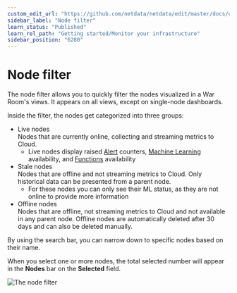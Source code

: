 ```yaml
---
custom_edit_url: "https://github.com/netdata/netdata/edit/master/docs/cloud/visualize/node-filter.md"
sidebar_label: "Node filter"
learn_status: "Published"
learn_rel_path: "Getting started/Monitor your infrastructure"
sidebar_position: "6280"
---
```

# Node filter

The node filter allows you to quickly filter the nodes visualized in a War Room's views. It appears on all views, except on single-node dashboards.

Inside the filter, the nodes get categorized into three groups:

- Live nodes  
  Nodes that are currently online, collecting and streaming metrics to Cloud.
  - Live nodes display raised [Alert](/docs/getting-started/monitor-your-infrastructure/view-active-alerts) counters, [Machine Learning](/docs/troubleshooting-and-machine-learning/machine-learning-ml-powered-anomaly-detection) availability, and [Functions](/docs/troubleshooting-and-machine-learning/functions) availability
- Stale nodes  
  Nodes that are offline and not streaming metrics to Cloud. Only historical data can be presented from a parent node.
  - For these nodes you can only see their ML status, as they are not online to provide more information
- Offline nodes  
  Nodes that are offline, not streaming metrics to Cloud and not available in any parent node.
  Offline nodes are automatically deleted after 30 days and can also be deleted manually.

By using the search bar, you can narrow down to specific nodes based on their name.

When you select one or more nodes, the total selected number will appear in the **Nodes** bar on the **Selected** field.

![The node filter](https://user-images.githubusercontent.com/70198089/225249850-60ce4fcc-4398-4412-a6b5-6082308f4e60.png)
